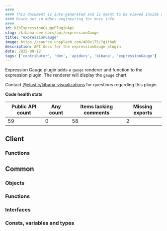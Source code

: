 ```yaml
---
####
#### This document is auto-generated and is meant to be viewed inside our experimental, new docs system.
#### Reach out in #docs-engineering for more info.
####
id: kibExpressionGaugePluginApi
slug: /kibana-dev-docs/api/expressionGauge
title: "expressionGauge"
image: https://source.unsplash.com/400x175/?github
description: API docs for the expressionGauge plugin
date: 2025-09-12
tags: ['contributor', 'dev', 'apidocs', 'kibana', 'expressionGauge']
---
```


Expression Gauge plugin adds a `gauge` renderer and function to the expression plugin. The renderer will display the `gauge` chart.

Contact [@elastic/kibana-visualizations](https://github.com/orgs/elastic/teams/kibana-visualizations) for questions regarding this plugin.

**Code health stats**

| Public API count  | Any count | Items lacking comments | Missing exports |
|-------------------|-----------|------------------------|-----------------|
| 59 | 0 | 58 | 2 |

## Client

### Functions
<DocDefinitionList data={expressionGaugeObj.client.functions}/>

## Common

### Objects
<DocDefinitionList data={expressionGaugeObj.common.objects}/>

### Functions
<DocDefinitionList data={expressionGaugeObj.common.functions}/>

### Interfaces
<DocDefinitionList data={expressionGaugeObj.common.interfaces}/>

### Consts, variables and types
<DocDefinitionList data={expressionGaugeObj.common.misc}/>

